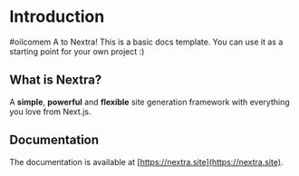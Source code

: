 # Introduction
#oilcomem A to Nextra! This is a basic docs template. You can use it as a starting point for your own project :)

## What is Nextra? 
A **simple**, **powerful** and **flexible** site generation framework with everything you love from Next.js.

## Documentation

The documentation is available at [https://nextra.site](https://nextra.site).
